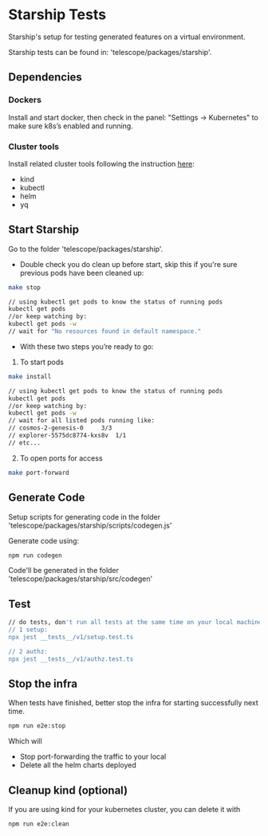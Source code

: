 # Starship Tests

Starship's setup for testing generated features on a virtual environment.

Starship tests can be found in: 'telescope/packages/starship'.

## Dependencies

### Dockers

Install and start docker, then check in the panel: "Settings -> Kubernetes" to make sure k8s’s enabled and running.

### Cluster tools

Install related cluster tools following the instruction [here](https://docs.cosmology.zone/starship/get-started/step-1):

- kind
- kubectl
- helm
- yq

## Start Starship

Go to the folder 'telescope/packages/starship'.

- Double check you do clean up before start, skip this if you're sure previous pods have been cleaned up:

```bash
make stop
```

```bash
// using kubectl get pods to know the status of running pods
kubectl get pods
//or keep watching by:
kubectl get pods -w
// wait for "No resources found in default namespace."
```

- With these two steps you’re ready to go:

1. To start pods
```bash
make install
```

```bash
// using kubectl get pods to know the status of running pods
kubectl get pods
//or keep watching by:
kubectl get pods -w
// wait for all listed pods running like:
// cosmos-2-genesis-0     3/3
// explorer-5575dc8774-kxs8v  1/1
// etc...
```

2. To open ports for access
```bash
make port-forward
```

## Generate Code

Setup scripts for generating code in the folder 'telescope/packages/starship/scripts/codegen.js'

Generate code using:
```bash
npm run codegen
```

Code'll be generated in the folder 'telescope/packages/starship/src/codegen'

## Test

```bash
// do tests, don't run all tests at the same time on your local machine:
// 1 setup:
npx jest __tests__/v1/setup.test.ts

// 2 authz:
npx jest __tests__/v1/authz.test.ts
```

## Stop the infra
When tests have finished, better stop the infra for starting successfully next time.
```bash
npm run e2e:stop
```
Which will
* Stop port-forwarding the traffic to your local
* Delete all the helm charts deployed

## Cleanup kind (optional)
If you are using kind for your kubernetes cluster, you can delete it with
```bash
npm run e2e:clean
```